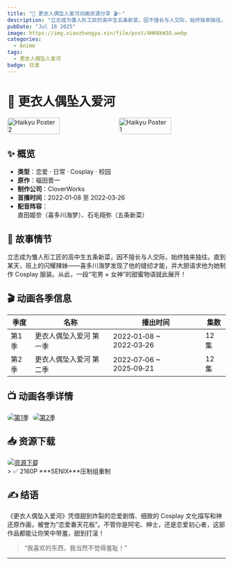```yaml
---
title: "💖 更衣人偶坠入爱河动画资源分享 🎬✨"
description: "立志成为雏人形工匠的高中生五条新菜，因不擅长与人交际，始终独来独往。直到某天，班上的闪耀辣妹——喜多川海梦发现了他的缝纫才能，并大胆请求他为她制作 Cosplay 服装。从此，一段“宅男 × 女神”的甜蜜物语就此展开！"
pubDate: "Jul 18 2025"
image: https://img.xiaozhangya.xin/file/post/4HK6kW1O.webp
categories:
  - Anime
tags:
  - 更衣人偶坠入爱河
badge: 日漫
---
```


# 💖 **更衣人偶坠入爱河**

<div style="display:flex; gap:10px; flex-wrap:wrap; justify-content:center;">
<img src="https://picbed.xiaozhangya.xin/picbed/20250716225833069.jpg" alt="Haikyu Poster 2" style="width:49%; border-radius:8px;" />
  <img src="https://image.tmdb.org/t/p/original/qcVvlnovweMyWGMGMPSBYSpscB8.jpg" alt="Haikyu Poster 1" style="width:49%; border-radius:8px;" />
</div>

## ✨ 概览
- **类型**：恋爱 · 日常 · Cosplay · 校园  
- **原作**：福田晋一  
- **制作公司**：CloverWorks  
- **首播时间**：2022‑01‑08 至 2022‑03‑26  
- **配音阵容**：  
  直田姬奈（喜多川海梦）、石毛翔弥（五条新菜）

## 🧱 故事情节
立志成为雏人形工匠的高中生五条新菜，因不擅长与人交际，始终独来独往。直到某天，班上的闪耀辣妹——喜多川海梦发现了他的缝纫才能，并大胆请求他为她制作 Cosplay 服装。从此，一段“宅男 × 女神”的甜蜜物语就此展开！

## 🎬 动画各季信息

| **季度**  | **名称**                    | **播出时间**                | **集数**  |
| ----- | ----------------------- | ----------------------- | ----- |
| 第1季 | 更衣人偶坠入爱河 第一季 | 2022‑01‑08 ~ 2022‑03‑26 | 12 集 |
| 第2季 | 更衣人偶坠入爱河 第二季 | 2022‑07‑06 ~ 2025‑09‑21 | 12 集 |


## 📺 动画各季详情
<div>
<a href="https://www.themoviedb.org/tv/114410/season/1?language=zh-CN" target="_blank" style="display:inline-block; margin-right:5px;">
  <img
    src="https://img.shields.io/badge/第1季-TMDB-pink?style=for-the-badge"
    alt="第1季"
    style="border-radius:12px;" />
</a>
<a href="https://www.themoviedb.org/tv/114410/season/1?language=zh-CN" target="_blank" style="display:inline-block;">
  <img
    src="https://img.shields.io/badge/第2季-连载中-yellow?style=for-the-badge"
    alt="第2季"
    style="border-radius:12px;" />
</a>
</div>

## 📥 资源下载
<div>
<a href="https://pan.quark.cn/s/07ac05f9ab25" target="_blank" style="display:inline-block; margin-right:5px;">
  <img
    src="https://img.shields.io/badge/资源下载-夸克网盘-4CAF50?style=for-the-badge"
    alt="资源下载"
    style="border-radius:12px;" />
</a> 
</div>
> ✅ 2160P ***SENIX***压制组重制 

## ✍️ 结语
《更衣人偶坠入爱河》凭借甜到炸裂的恋爱剧情、细致的 Cosplay 文化描写和神还原作画，被誉为“恋爱番天花板”。不管你是阿宅、绅士，还是恋爱初心者，这部作品都能让你笑中带羞，甜到打滚！

> “我喜欢的东西，我当然不觉得羞耻！”

---